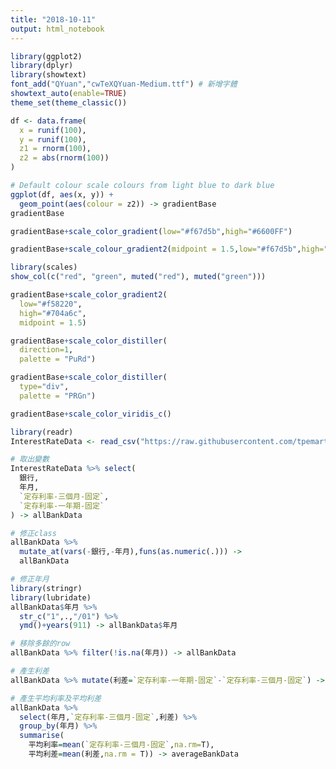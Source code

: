 ```yaml
---
title: "2018-10-11"
output: html_notebook
---
```


```r
library(ggplot2)
library(dplyr)
library(showtext)
font_add("QYuan","cwTeXQYuan-Medium.ttf") # 新增字體
showtext_auto(enable=TRUE)
theme_set(theme_classic())

df <- data.frame(
  x = runif(100),
  y = runif(100),
  z1 = rnorm(100),
  z2 = abs(rnorm(100))
)

# Default colour scale colours from light blue to dark blue
ggplot(df, aes(x, y)) +
  geom_point(aes(colour = z2)) -> gradientBase
gradientBase
```

```r
gradientBase+scale_color_gradient(low="#f67d5b",high="#6600FF")
```

```r
gradientBase+scale_colour_gradient2(midpoint = 1.5,low="#f67d5b",high="#6600FF")
```

```r
library(scales)
show_col(c("red", "green", muted("red"), muted("green")))
```

```r
gradientBase+scale_color_gradient2(
  low="#f58220",
  high="#704a6c",
  midpoint = 1.5)
```

```r
gradientBase+scale_color_distiller(
  direction=1,
  palette = "PuRd")
```

```r
gradientBase+scale_color_distiller(
  type="div",
  palette = "PRGn")
```

```r
gradientBase+scale_color_viridis_c()
```

```r
library(readr)
InterestRateData <- read_csv("https://raw.githubusercontent.com/tpemartin/github-data/master/InterestRateData.csv")

# 取出變數
InterestRateData %>% select(
  銀行,
  年月,
  `定存利率-三個月-固定`,
  `定存利率-一年期-固定`
) -> allBankData

# 修正class
allBankData %>% 
  mutate_at(vars(-銀行,-年月),funs(as.numeric(.))) ->
  allBankData

# 修正年月
library(stringr)
library(lubridate)
allBankData$年月 %>%
  str_c("1",.,"/01") %>%
  ymd()+years(911) -> allBankData$年月

# 移除多餘的row
allBankData %>% filter(!is.na(年月)) -> allBankData

# 產生利差
allBankData %>% mutate(利差=`定存利率-一年期-固定`-`定存利率-三個月-固定`) -> allBankData

# 產生平均利率及平均利差
allBankData %>% 
  select(年月,`定存利率-三個月-固定`,利差) %>%
  group_by(年月) %>%
  summarise(
    平均利率=mean(`定存利率-三個月-固定`,na.rm=T),
    平均利差=mean(利差,na.rm = T)) -> averageBankData
```

